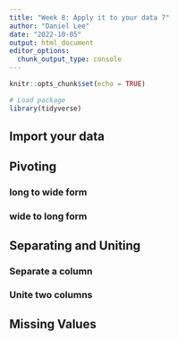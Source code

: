 ```yaml
---
title: "Week 8: Apply it to your data 7"
author: "Daniel Lee"
date: "2022-10-05"
output: html_document
editor_options: 
  chunk_output_type: console
---
```


```r
knitr::opts_chunk$set(echo = TRUE)

# Load package
library(tidyverse)
```

## Import your data


## Pivoting 

### long to wide form


### wide to long form


## Separating and Uniting

### Separate a column


### Unite two columns


## Missing Values

